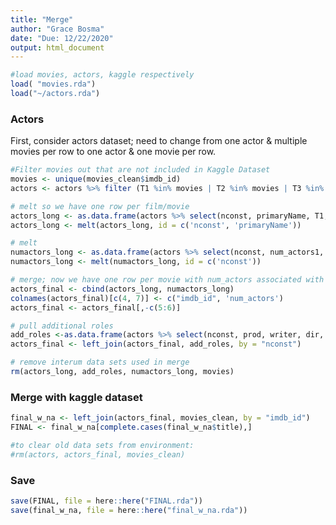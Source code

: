 ```yaml
---
title: "Merge"
author: "Grace Bosma"
date: "Due: 12/22/2020"
output: html_document
---
```


```r
#load movies, actors, kaggle respectively 
load( "movies.rda") 
load("~/actors.rda") 
```

### Actors
First, consider actors dataset; need to change from one actor & multiple movies per row to one actor & one movie per row. 
```r
#Filter movies out that are not included in Kaggle Dataset 
movies <- unique(movies_clean$imdb_id)
actors <- actors %>% filter (T1 %in% movies | T2 %in% movies | T3 %in% movies | T4 %in% movies)

# melt so we have one row per film/movie
actors_long <- as.data.frame(actors %>% select(nconst, primaryName, T1, T2, T3, T4))
actors_long <- melt(actors_long, id = c('nconst', 'primaryName'))

# melt 
numactors_long <- as.data.frame(actors %>% select(nconst, num_actors1, num_actors_2, num_actors3, num_actors4))
numactors_long <- melt(numactors_long, id = c('nconst'))

# merge; now we have one row per movie with num_actors associated with movie and imbd_id
actors_final <- cbind(actors_long, numactors_long)
colnames(actors_final)[c(4, 7)] <- c("imdb_id", 'num_actors')
actors_final <- actors_final[,-c(5:6)]

# pull additional roles 
add_roles <-as.data.frame(actors %>% select(nconst, prod, writer, dir, add_role, score1, score2, score3))
actors_final <- left_join(actors_final, add_roles, by = "nconst")

# remove interum data sets used in merge
rm(actors_long, add_roles, numactors_long, movies)
```

### Merge with kaggle dataset
```r
final_w_na <- left_join(actors_final, movies_clean, by = "imdb_id")
FINAL <- final_w_na[complete.cases(final_w_na$title),]

#to clear old data sets from environment:
#rm(actors, actors_final, movies_clean)
```

### Save
```r
save(FINAL, file = here::here("FINAL.rda"))
save(final_w_na, file = here::here("final_w_na.rda"))
```
